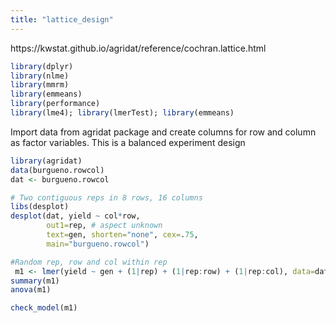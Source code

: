 ```yaml
---
title: "lattice_design"
---
```


https://kwstat.github.io/agridat/reference/cochran.lattice.html


```r
library(dplyr) 
library(nlme)
library(mmrm)
library(emmeans)
library(performance)
library(lme4); library(lmerTest); library(emmeans)
```


Import data from agridat package and create columns for row and column as factor variables. This is a balanced experiment design 

```r
library(agridat)
data(burgueno.rowcol)
dat <- burgueno.rowcol

```

```r

# Two contiguous reps in 8 rows, 16 columns
libs(desplot)
desplot(dat, yield ~ col*row,
        out1=rep, # aspect unknown
        text=gen, shorten="none", cex=.75,
        main="burgueno.rowcol")

```

```r
#Random rep, row and col within rep
 m1 <- lmer(yield ~ gen + (1|rep) + (1|rep:row) + (1|rep:col), data=dat)
summary(m1) 
anova(m1)

```

```r
check_model(m1)
```

